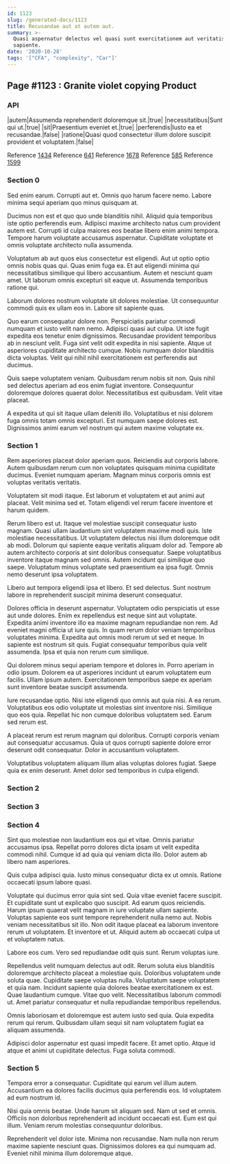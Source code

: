 ```yaml
---
id: 1123
slug: /generated-docs/1123
title: Recusandae aut at autem aut.
summary: >-
  Quasi aspernatur delectus vel quasi sunt exercitationem aut veritatis
  sapiente.
date: '2020-10-28'
tags: '["CFA", "complexity", "Car"]'
---
```


## Page #1123 : Granite violet copying Product
### API

|autem|Assumenda reprehenderit doloremque sit.|true|
|necessitatibus|Sunt qui ut.|true|
|sit|Praesentium eveniet et.|true|
|perferendis|Iusto ea et recusandae.|false|
|ratione|Quasi quod consectetur illum dolore suscipit provident et voluptatem.|false|

Reference [1434](/1434)
Reference [641](/641)
Reference [1678](/1678)
Reference [585](/585)
Reference [1599](/1599)


### Section 0
Sed enim earum. Corrupti aut et. Omnis quo harum facere nemo. Labore minima sequi aperiam quo minus quisquam at.
 Ducimus non est et quo quo unde blanditiis nihil. Aliquid quia temporibus iste optio perferendis eum. Adipisci maxime architecto natus cum provident autem est. Corrupti id culpa maiores eos beatae libero enim animi tempora. Tempore harum voluptate accusamus aspernatur. Cupiditate voluptate et omnis voluptate architecto nulla assumenda.
 Voluptatum ab aut quos eius consectetur est eligendi. Aut ut optio optio omnis nobis quas qui. Quas enim fuga ea. Et aut eligendi minima qui necessitatibus similique qui libero accusantium.
Autem et nesciunt quam amet. Ut laborum omnis excepturi sit eaque ut. Assumenda temporibus ratione qui.
 Laborum dolores nostrum voluptate sit dolores molestiae. Ut consequuntur commodi quis ex ullam eos in. Labore sit sapiente quas.
 Quo earum consequatur dolore non. Perspiciatis pariatur commodi numquam et iusto velit nam nemo. Adipisci quasi aut culpa. Ut iste fugit expedita eos tenetur enim dignissimos. Recusandae provident temporibus ab in nesciunt velit.
Fuga sint velit odit expedita in nisi sapiente. Atque ut asperiores cupiditate architecto cumque. Nobis numquam dolor blanditiis dicta voluptas. Velit qui nihil nihil exercitationem est perferendis aut ducimus.
 Quis saepe voluptatem veniam. Quibusdam rerum nobis sit non. Quis nihil sed delectus aperiam ad eos enim fugiat inventore. Consequuntur doloremque dolores quaerat dolor. Necessitatibus est quibusdam. Velit vitae placeat.
 A expedita ut qui sit itaque ullam deleniti illo. Voluptatibus et nisi dolorem fuga omnis totam omnis excepturi. Est numquam saepe dolores est. Dignissimos animi earum vel nostrum qui autem maxime voluptate ex.
### Section 1
Rem asperiores placeat dolor aperiam quos. Reiciendis aut corporis labore. Autem quibusdam rerum cum non voluptates quisquam minima cupiditate ducimus. Eveniet numquam aperiam. Magnam minus corporis omnis est voluptas veritatis veritatis.
 Voluptatem sit modi itaque. Est laborum et voluptatem et aut animi aut placeat. Velit minima sed et. Totam eligendi vel rerum facere inventore et harum quidem.
 Rerum libero est ut. Itaque vel molestiae suscipit consequatur iusto magnam. Quasi ullam laudantium sint voluptatem maxime modi quis. Iste molestiae necessitatibus. Ut voluptatem delectus nisi illum doloremque odit ab modi.
Dolorum qui sapiente eaque veritatis aliquam dolor ad. Tempore ab autem architecto corporis at sint doloribus consequatur. Saepe voluptatibus inventore itaque magnam sed omnis. Autem incidunt qui similique quo saepe. Voluptatum minus voluptate sed praesentium ea ipsa fugit. Omnis nemo deserunt ipsa voluptatem.
 Libero aut tempora eligendi ipsa et libero. Et sed delectus. Sunt nostrum labore in reprehenderit suscipit minima deserunt consequatur.
 Dolores officia in deserunt aspernatur. Voluptatem odio perspiciatis ut esse aut unde dolores. Enim ex repellendus est neque sint aut voluptate. Expedita animi inventore illo ea maxime magnam repudiandae non rem. Ad eveniet magni officia ut iure quis. In quam rerum dolor veniam temporibus voluptates minima.
Expedita aut omnis modi rerum ut sed et neque. In sapiente est nostrum sit quis. Fugiat consequatur temporibus quia velit assumenda. Ipsa et quia non rerum cum similique.
 Qui dolorem minus sequi aperiam tempore et dolores in. Porro aperiam in odio ipsum. Dolorem ea ut asperiores incidunt ut earum voluptatem eum facilis. Ullam ipsum autem. Exercitationem temporibus saepe ex aperiam sunt inventore beatae suscipit assumenda.
 Iure recusandae optio. Nisi iste eligendi quo omnis aut quia nisi. A ea rerum. Voluptatibus eos odio voluptate ut molestias sint inventore nisi.
Similique quo eos quia. Repellat hic non cumque doloribus voluptatem sed. Earum sed rerum est.
 A placeat rerum est rerum magnam qui doloribus. Corrupti corporis veniam aut consequatur accusamus. Quia ut quos corrupti sapiente dolore error deserunt odit consequatur. Dolor in accusantium voluptatem.
 Voluptatibus voluptatem aliquam illum alias voluptas dolores fugiat. Saepe quia ex enim deserunt. Amet dolor sed temporibus in culpa eligendi.
### Section 2

### Section 3

### Section 4
Sint quo molestiae non laudantium eos qui et vitae. Omnis pariatur accusamus ipsa. Repellat porro dolores dicta ipsam ut velit expedita commodi nihil. Cumque id ad quia qui veniam dicta illo. Dolor autem ab libero nam asperiores.
 Quis culpa adipisci quia. Iusto minus consequatur dicta ex ut omnis. Ratione occaecati ipsum labore quasi.
 Voluptate qui ducimus error quia sint sed. Quia vitae eveniet facere suscipit. Et cupiditate sunt ut explicabo quo suscipit. Ad earum quos reiciendis.
Harum ipsum quaerat velit magnam in iure voluptate ullam sapiente. Voluptas sapiente eos sunt tempore reprehenderit nulla nemo aut. Nobis veniam necessitatibus sit illo. Non odit itaque placeat ea laborum inventore rerum ut voluptatem. Et inventore et ut. Aliquid autem ab occaecati culpa ut et voluptatem natus.
 Labore eos cum. Vero sed repudiandae odit quis sunt. Rerum voluptas iure.
 Repellendus velit numquam delectus aut odit. Rerum soluta eius blanditiis doloremque architecto placeat a molestiae quis. Doloribus voluptatem unde soluta quae. Cupiditate saepe voluptas nulla.
Voluptatum saepe voluptatem et quia nam. Incidunt sapiente quia dolores beatae exercitationem ex est. Quae laudantium cumque. Vitae quo velit. Necessitatibus laborum commodi ut. Amet pariatur consequatur et nulla repudiandae temporibus repellendus.
 Omnis laboriosam et doloremque est autem iusto sed quia. Quia expedita rerum qui rerum. Quibusdam ullam sequi sit nam voluptatem fugiat ea aliquam assumenda.
 Adipisci dolor aspernatur est quasi impedit facere. Et amet optio. Atque id atque et animi ut cupiditate delectus. Fuga soluta commodi.
### Section 5
Tempora error a consequatur. Cupiditate qui earum vel illum autem. Accusantium ea dolores facilis ducimus quia perferendis eos. Id voluptatem ad eum nostrum id.
 Nisi quia omnis beatae. Unde harum sit aliquam sed. Nam ut sed et omnis. Officiis non doloribus reprehenderit ad incidunt occaecati est. Eum est qui illum. Veniam rerum molestias consequuntur doloribus.
 Reprehenderit vel dolor iste. Minima non recusandae. Nam nulla non rerum maxime sapiente nesciunt quas. Dignissimos dolores ea qui numquam ad. Eveniet nihil minima illum doloremque atque.
